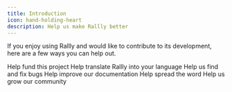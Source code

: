 ```yaml
---
title: Introduction
icon: hand-holding-heart
description: Help us make Rallly better
---
```


If you enjoy using Rallly and would like to contribute to its development, here are a few ways you can help out.

<CardGroup cols={2}>
  <Card title="Donate" icon="coins" href="/contribute/donations">
    Help fund this project
  </Card>
  <Card title="Translate" icon="globe" href="/contribute/translations">
    Help translate Rallly into your language
  </Card>
  <Card
    title="Report a Bug"
    icon="bug"
    href="https://github.com/lukevella/rallly/issues/new?assignees=&labels=bug&template=---bug-report.md&title="
  >
    Help us find and fix bugs
  </Card>
  <Card title="Documentation" icon="book" href="/contribute/documentation">
    Help improve our documentation
  </Card>
  <Card
    title="Leave a review on Trustpilot"
    icon="star"
    href="https://www.trustpilot.com/review/rallly.co"
  >
    Help spread the word
  </Card>
  <Card
    title="Follow @ralllyco on Twitter"
    icon="twitter"
    href="https://twitter.com/ralllyco"
  >
    Help us grow our community
  </Card>
</CardGroup>
